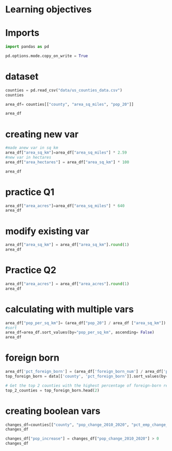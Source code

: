 
# Learning objectives

# Imports

```python
import pandas as pd

pd.options.mode.copy_on_write = True

```

# dataset
```python
counties = pd.read_csv("data/us_counties_data.csv")
counties
```


```python
area_df= counties[["county", "area_sq_miles", "pop_20"]]

area_df
```
# creating new var

```python
#made anew var in sq km
area_df["area_sq_km"]=area_df["area_sq_miles"] * 2.59
#new var in hectares
area_df["area_hectares"] = area_df["area_sq_km"] * 100

area_df
```


# practice Q1
```python
area_df["area_acres"]=area_df["area_sq_miles"] * 640
area_df
```

# modify existing var


```python
area_df["area_sq_km"] = area_df["area_sq_km"].round(1)
area_df
```

# Practice Q2
```python
area_df["area_acres"] = area_df["area_acres"].round(1)
area_df
```

# calculating with multiple vars


```python
area_df["pop_per_sq_km"]= (area_df["pop_20"] / area_df ["area_sq_km"]).round(1)
#sort
area_df=area_df.sort_values(by="pop_per_sq_km", ascending= False)
area_df
```

# foreign born

```python
area_df['pct_foreign_born'] = (area_df['foreign_born_num'] / area_df['pop_20']) * 100
top_foreign_born = data[['county', 'pct_foreign_born']].sort_values(by='pct_foreign_born', ascending=False)

# Get the top 2 counties with the highest percentage of foreign-born residents
top_2_counties = top_foreign_born.head(2)
```

# creating boolean vars

```python
changes_df=counties[["county", "pop_change_2010_2020", "pct_emp_change_2010_2021"]]
changes_df
```


```python
changes_df["pop_increase"] = changes_df["pop_change_2010_2020"] > 0
changes_df
```

